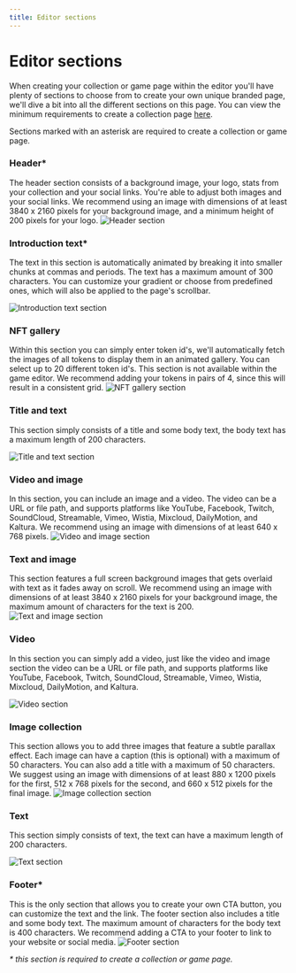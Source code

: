 ```yaml
---
title: Editor sections
---
```



# Editor sections
When creating your collection or game page within the editor you'll have plenty of sections to choose from to create your own unique branded page, we'll dive a bit into all the different sections on this page.
You can view the minimum requirements to create a collection page [here](/service/sphere/publish-collections#minimum-requirements).

Sections marked with an asterisk are required to create a collection or game page.

### Header*
The header section consists of a background image, your logo, stats from your collection and your social links.
You're able to adjust both images and your social links.
<Callout>
  We recommend using an image with dimensions of at least 3840 x 2160 pixels for your background image, and a minimum height of 200 pixels for your logo.
</Callout>
![Header section](/editor-previews/header.png)

### Introduction text*
The text in this section is automatically animated by breaking it into smaller chunks at commas and periods. The text has a maximum amount of 300 characters. You can customize your gradient or choose from predefined ones, which will also be applied to the page's scrollbar.

![Introduction text section](/editor-previews/introduction-text.png)

### NFT gallery
Within this section you can simply enter token id's, we'll automatically fetch the images of all tokens to display them in an animated gallery. You can select up to 20 different token id's. This section is not available within the game editor.
<Callout>
  We recommend adding your tokens in pairs of 4, since this will result in a consistent grid.
</Callout>
![NFT gallery section](/editor-previews/nft-gallery.png)

### Title and text
This section simply consists of a title and some body text, the body text has a maximum length of 200 characters.

![Title and text section](/editor-previews/title-and-text.png)

### Video and image
In this section, you can include an image and a video. The video can be a URL or file path, and supports platforms like YouTube, Facebook, Twitch, SoundCloud, Streamable, Vimeo, Wistia, Mixcloud, DailyMotion, and Kaltura.
<Callout>
  We recommend using an image with dimensions of at least 640 x 768 pixels.
</Callout>
![Video and image section](/editor-previews/video-and-image.png)

### Text and image
This section features a full screen background images that gets overlaid with text as it fades away on scroll.
<Callout>
  We recommend using an image with dimensions of at least 3840 x 2160 pixels for your background image, the maximum amount of characters for the text is 200.
</Callout>
![Text and image section](/editor-previews/text-and-image.png)

### Video
In this section you can simply add a video, just like the video and image section the video can be a URL or file path, and supports platforms like YouTube, Facebook, Twitch, SoundCloud, Streamable, Vimeo, Wistia, Mixcloud, DailyMotion, and Kaltura.

![Video section](/editor-previews/video.png)

### Image collection
This section allows you to add three images that feature a subtle parallax effect. Each image can have a caption (this is optional) with a maximum of 50 characters. You can also add a title with a maximum of 50 characters.
<Callout>
 We suggest using an image with dimensions of at least 880 x 1200 pixels for the first, 512 x 768 pixels for the second, and 660 x 512 pixels for the final image.
</Callout>
![Image collection section](/editor-previews/image-collection.png)

### Text
This section simply consists of text, the text can have a maximum length of 200 characters.

![Text section](/editor-previews/text.png)

### Footer*
This is the only section that allows you to create your own CTA button, you can customize the text and the link. The footer section also includes a title and some body text. The maximum amount of characters for the body text is 400 characters.
<Callout>
 We recommend adding a CTA to your footer to link to your website or social media.
</Callout>
![Footer section](/editor-previews/footer.png)

_* this section is required to create a collection or game page._